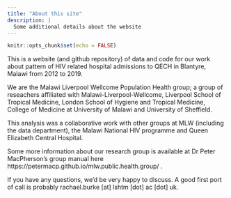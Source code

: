 ```yaml
---
title: "About this site"
description: |
  Some additional details about the website
---
```


```r
knitr::opts_chunk$set(echo = FALSE)
```


This is a website (and github repository) of data and code for our work about pattern of HIV related hospital admissions to QECH in Blantyre, Malawi from 2012 to 2019.

We are the Malawi Liverpool Wellcome Population Health group; a group of reseachers affiliated with Malawi-Liverpool-Wellcome, Liverpool School of Tropical Medicine, London School of Hygiene and Tropical Medicine, College of Medicine at University of Malawi and University of Sheffield.

This analysis was a collaborative work with other groups at MLW (including the data department), the Malawi National HIV programme and Queen Elizabeth Central Hospital.

Some more information about our research group is available at Dr Peter MacPherson’s group manual here https://petermacp.github.io/mlw.public.health.group/ .

If you have any questions, we’d be very happy to discuss. A good first port of call is probably rachael.burke [at] lshtm [dot] ac [dot] uk.
